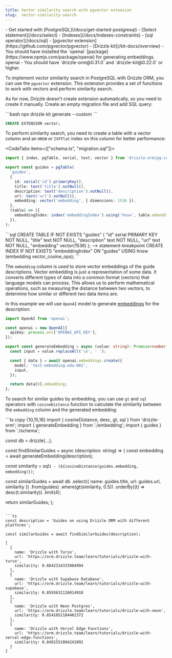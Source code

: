 ```yaml
---
title: Vector similarity search with pgvector extension
slug:  vector-similarity-search
---
```



<Prerequisites>
- Get started with [PostgreSQL](/docs/get-started-postgresql)
- [Select statement](/docs/select)
- [Indexes](/docs/indexes-constraints)
- [sql operator](/docs/sql)
- [pgvector extension](https://github.com/pgvector/pgvector)
- [Drizzle kit](/kit-docs/overview)
- You should have installed the `openai` [package](https://www.npmjs.com/package/openai) for generating embeddings. 
<Npm>
  openai
</Npm>
- You should have `drizzle-orm@0.31.0` and `drizzle-kit@0.22.0` or higher.  
</Prerequisites>

To implement vector similarity search in PostgreSQL with Drizzle ORM, you can use the `pgvector` extension. This extension provides a set of functions to work with vectors and perform similarity search.

As for now, Drizzle doesn't create extension automatically, so you need to create it manually. Create an empty migration file and add SQL query:

<Section>
```bash
npx drizzle kit generate --custom
```

```sql
CREATE EXTENSION vector;
```
</Section>

To perform similarity search, you need to create a table with a vector column and an `HNSW` or `IVFFlat` index on this column for better performance:

<CodeTabs items={["schema.ts", "migration.sql"]}>
  <CodeTab>
  ```ts copy {10, 13}
  import { index, pgTable, serial, text, vector } from 'drizzle-orm/pg-core';

  export const guides = pgTable(
    'guides',
    {
      id: serial('id').primaryKey(),
      title: text('title').notNull(),
      description: text('description').notNull(),
      url: text('url').notNull(),
      embedding: vector('embedding', { dimensions: 1536 }),
    },
    (table) => ({
      embeddingIndex: index('embeddingIndex').using('hnsw', table.embedding.op('vector_cosine_ops')),
    }),
  );
  ```
  </CodeTab>
  ```sql
  CREATE TABLE IF NOT EXISTS "guides" (
    "id" serial PRIMARY KEY NOT NULL,
    "title" text NOT NULL,
    "description" text NOT NULL,
    "url" text NOT NULL,
    "embedding" vector(1536)
  );
  --> statement-breakpoint
  CREATE INDEX IF NOT EXISTS "embeddingIndex" ON "guides" USING hnsw (embedding vector_cosine_ops);
  ```
</CodeTabs>

The `embedding` column is used to store vector embeddings of the guide descriptions. Vector embedding is just a representation of some data. It converts different types of data into a common format (vectors) that language models can process. This allows us to perform mathematical operations, such as measuring the distance between two vectors, to determine how similar or different two data items are.

In this example we will use `OpenAI` model to generate [embeddings](https://platform.openai.com/docs/guides/embeddings) for the description:
```ts copy
import OpenAI from 'openai';

const openai = new OpenAI({
  apiKey: process.env['OPENAI_API_KEY'],
});

export const generateEmbedding = async (value: string): Promise<number[]> => {
  const input = value.replaceAll('\n', ' ');

  const { data } = await openai.embeddings.create({
    model: 'text-embedding-ada-002',
    input,
  });

  return data[0].embedding;
};
```

To search for similar guides by embedding, you can use `gt` and `sql` operators with `cosineDistance` function to calculate the similarity between the `embedding` column and the generated embedding:

<Section>
```ts copy {10,15,16}
import { cosineDistance, desc, gt, sql } from 'drizzle-orm';
import { generateEmbedding } from './embedding';
import { guides } from './schema';

const db = drizzle(...);

const findSimilarGuides = async (description: string) => {
  const embedding = await generateEmbedding(description);

  const similarity = sql<number>`1 - (${cosineDistance(guides.embedding, embedding)})`;

  const similarGuides = await db
    .select({ name: guides.title, url: guides.url, similarity })
    .from(guides)
    .where(gt(similarity, 0.5))
    .orderBy((t) => desc(t.similarity))
    .limit(4);

  return similarGuides;
};
```

```ts
const description = 'Guides on using Drizzle ORM with different platforms';

const similarGuides = await findSimilarGuides(description);
```

```plaintext
[
  {
    name: 'Drizzle with Turso',
    url: 'https://orm.drizzle.team/learn/tutorials/drizzle-with-turso',
    similarity: 0.8642314333984994
  },
  {
    name: 'Drizzle with Supabase Database',
    url: 'https://orm.drizzle.team/learn/tutorials/drizzle-with-supabase',
    similarity: 0.8593631126014918
  },
  {
    name: 'Drizzle with Neon Postgres',
    url: 'https://orm.drizzle.team/learn/tutorials/drizzle-with-neon',
    similarity: 0.8541051184461372
  },
  {
    name: 'Drizzle with Vercel Edge Functions',
    url: 'https://orm.drizzle.team/learn/tutorials/drizzle-with-vercel-edge-functions',
    similarity: 0.8481551084241092
  }
]
```
</Section>
